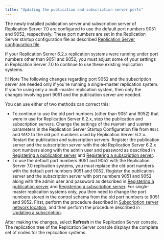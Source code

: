 ```yaml
---
title: "Updating the publication and subscription server ports"
---
```


<div id="updating_sub_and_pub_ports" class="registered_link"></div>

The newly installed publication server and subscription server of Replication Server 7.0 are configured to use the default port numbers 9051 and 9052, respectively. These port numbers are set in the Replication Server startup configuration file as described [Replication Server configuration file](../../02_overview/03_replication_server_components_and_architecture/01_physical_components/#xdb_replication_conf_file).

If your Replication Server 6.2.x replication systems were running under port numbers other than 9051 and 9052, you must adjust some of your settings in Replication Server 7.0 to continue to use these existing replication systems.

!!! Note
    The following changes regarding port 9052 and the subscription server are needed only if you're running a single-master replication system. If you're using only a multi-master replication system, then only the changes involving port 9051 and the publication server are needed.

You can use either of two methods can correct this:

-   To continue to use the old port numbers (other than 9051 and 9052) that were in use for Replication Server 6.2.x, stop the publication and subscription servers. Change the settings of the `PUBPORT` and `SUBPORT` parameters in the Replication Server Startup Configuration file from `9051` and `9052` to the old port numbers used by Replication Server 6.2.x. Restart the publication and subscription servers. Register the publication server and the subscription server with the old Replication Server 6.2.x port numbers along with the admin user and password as described in [Registering a publication server](../../05_smr_operation/02_creating_publication/01_registering_publication_server/#registering_publication_server) and [Registering a subscription server](../../05_smr_operation/03_creating_subscription/01_registering_subscription_server/#registering_subscription_server).
-   To use the default port numbers 9051 and 9052 with the Replication Server 7.0 replication systems, you must replace the old port numbers with the default port numbers 9051 and 9052. Register the publication server and the subscription server with port numbers 9051 and 9052 along with the admin user and password as described in [Registering a publication server](../../05_smr_operation/02_creating_publication/01_registering_publication_server/#registering_publication_server) and [Registering a subscription server](../../05_smr_operation/03_creating_subscription/01_registering_subscription_server/#registering_subscription_server). For single-master replication systems only, you then need to change the port numbers stored in the control schema from the old port numbers to 9051 and 9052. First, perform the procedure described in [Subscription server network location](../../07_common_operations/06_managing_publication/01_updating_publication_server/#sub_server_network_loc), and then perform the procedure described in [Updating a subscription](../../05_smr_operation/05_managing_subscription/03_updating_subscription/#updating_subscription).

After making the changes, select **Refresh** in the Replication Server console. The replication tree of the Replication Server console displays the complete set of nodes for the replication systems.
